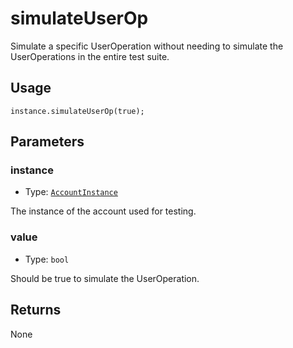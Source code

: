 # simulateUserOp

Simulate a specific UserOperation without needing to simulate the UserOperations in the entire test suite.

## Usage

```solidity copy
instance.simulateUserOp(true);
```

## Parameters

### instance

- Type: [`AccountInstance`](/modulekit/glossary/types.mdx#accountinstance)

The instance of the account used for testing.

### value

- Type: `bool`

Should be true to simulate the UserOperation.

## Returns

None
